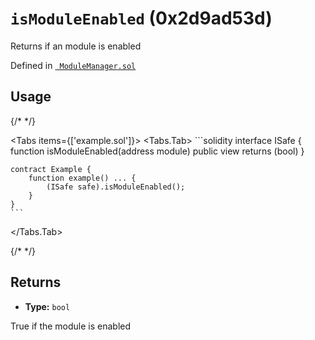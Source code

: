 

<LegacyCallout />

# `isModuleEnabled` (0x2d9ad53d)



Returns if an module is enabled




Defined in [` ModuleManager.sol`](https://github.com/safe-global/safe-smart-account/tree/v1.3.0/contracts/base/ModuleManager.sol#L105)


## Usage

{/* <!-- vale off --> */}

<Tabs items={['example.sol']}>
  <Tabs.Tab>
    ```solidity
    interface ISafe {
        function isModuleEnabled(address module) public view returns (bool)
    }

    contract Example {
        function example() ... {
            (ISafe safe).isModuleEnabled();
        }
    }
    ```
  </Tabs.Tab>
</Tabs>

{/* <!-- vale on --> */}

## Returns



  - **Type:** `bool`

  True if the module is enabled







